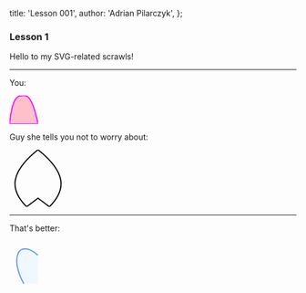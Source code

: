   title: 'Lesson 001',
  author: 'Adrian Pilarczyk',
};

### Lesson 1

Hello to my SVG-related scrawls!

---

You:

<div>
  <svg width="50" height="50" style={{ overflow: 'visible', margin: '5px' }}>
    <path
      d="M0,0 L-50,0 C-45,-50 -35,-50 -25,-50 C-20,-50 -10,-50 0,0"
      fill="pink"
      stroke="magenta"
      stroke-width="2"
      transform="translate(50,50)"
    />
  </svg>
</div>

Guy she tells you not to worry about:

<div>
  <svg width="100" height="100" style={{ overflow: 'visible', margin: '5px' }}>
    <path
      d="M0,0 C50,40 50,70 20,100 L0,85 L-20,100 C-50,70 -50,40 0,0"
      fill="none"
      stroke="#000"
      stroke-width="2"
      transform="translate(50,0)"
    />
  </svg>
</div>

---

That's better:

<div>
  <svg width="50" height="80" style={{ overflow: 'visible', margin: '5px' }}>
    <path
      d="M-25,0 C-50,-45 -35,-80 0,-50 C35,-80 50,-45 25,0"
      fill="aliceblue"
      stroke="cornflowerblue"
      stroke-width="2"
      transform="translate(50,75)"
    />
  </svg>
</div>
